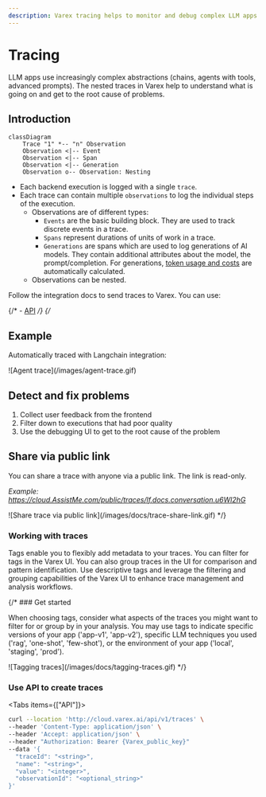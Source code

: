 ```yaml
---
description: Varex tracing helps to monitor and debug complex LLM apps such as chains and agents.
---
```


# Tracing

LLM apps use increasingly complex abstractions (chains, agents with tools, advanced prompts). The nested traces in Varex help to understand what is going on and get to the root cause of problems.

## Introduction

```mermaid
classDiagram
    Trace "1" *-- "n" Observation
    Observation <|-- Event
    Observation <|-- Span
    Observation <|-- Generation
    Observation o-- Observation: Nesting
```

- Each backend execution is logged with a single `trace`.
- Each trace can contain multiple `observations` to log the individual steps of the execution.
  - Observations are of different types:
    - `Events` are the basic building block. They are used to track discrete events in a trace.
    - `Spans` represent durations of units of work in a trace.
    - `Generations` are spans which are used to log generations of AI models. They contain additional attributes about the model, the prompt/completion. For generations, [token usage and costs](/docs/model-usage-and-cost) are automatically calculated.
  - Observations can be nested.

Follow the integration docs to send traces to Varex. You can use:

{/* - [API](/docs/api) */}
{/* 
## Example

Automatically traced with Langchain integration:

<Frame>![Agent trace](/images/agent-trace.gif)</Frame>

## Detect and fix problems

1. Collect user feedback from the frontend
2. Filter down to executions that had poor quality
3. Use the debugging UI to get to the root cause of the problem

## Share via public link

You can share a trace with anyone via a public link. The link is read-only.

_Example: https://cloud.AssistMe.com/public/traces/lf.docs.conversation.u6Wl2hG_

<Frame>![Share trace via public link](/images/docs/trace-share-link.gif)</Frame> */}

### Working with traces

Tags enable you to flexibly add metadata to your traces.
You can filter for tags in the Varex UI. You can also group traces in the UI for comparison and pattern identification.
Use descriptive tags and leverage the filtering and grouping capabilities of the Varex UI to enhance trace management and analysis workflows.

{/* ### Get started

When choosing tags, consider what aspects of the traces you might want to filter for or group by in your analysis. You may use tags to indicate specific versions of your app ('app-v1', 'app-v2'), specific LLM techniques you used ('rag', 'one-shot', 'few-shot'), or the environment of your app ('local', 'staging', 'prod').

<Frame>![Tagging traces](/images/docs/tagging-traces.gif)</Frame> */}


### Use API to create traces

<Tabs items={["API"]}>
  <Tab>
 
  ```bash
  curl --location 'http://cloud.varex.ai/api/v1/traces' \
  --header 'Content-Type: application/json' \
  --header 'Accept: application/json' \
  --header "Authorization: Bearer {Varex_public_key}"
  --data '{
    "traceId": "<string>",
    "name": "<string>",
    "value": "<integer>",
    "observationId": "<optional_string>"
  }'
  ```
 
  </Tab>

</Tabs>